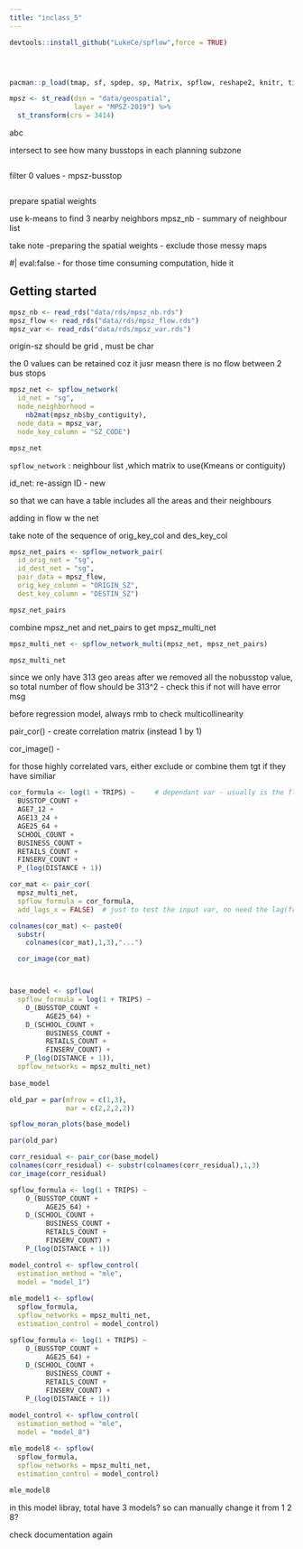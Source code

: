 ```yaml
---
title: "inclass_5"
---
```


```r
devtools::install_github("LukeCe/spflow",force = TRUE) 





```

```r
pacman::p_load(tmap, sf, spdep, sp, Matrix, spflow, reshape2, knitr, tidyverse)
```

```r
mpsz <- st_read(dsn = "data/geospatial",
                layer = "MPSZ-2019") %>%
  st_transform(crs = 3414)
```

::: callout-note
abc
:::

intersect to see how many busstops in each planning subzone

```r

```

filter 0 values - mpsz-busstop

```r

```

prepare spatial weights

use k-means to find 3 nearby neighbors mpsz_nb - summary of neighbour list

take note -preparing the spatial weights - exclude those messy maps

#\| eval:false - for those time consuming computation, hide it

## Getting started

```r
mpsz_nb <- read_rds("data/rds/mpsz_nb.rds") 
mpsz_flow <- read_rds("data/rds/mpsz_flow.rds") 
mpsz_var <- read_rds("data/rds/mpsz_var.rds")
```

origin-sz should be grid , must be char

the 0 values can be retained coz it jusr measn there is no flow between 2 bus stops

```r

mpsz_net <- spflow_network(
  id_net = "sg",
  node_neighborhood = 
    nb2mat(mpsz_nb$by_contiguity),
  node_data = mpsz_var,
  node_key_column = "SZ_CODE")

mpsz_net
```

`spflow_network` : neighbour list ,which matrix to use(Kmeans or contiguity)

id_net: re-assign ID - new

so that we can have a table includes all the areas and their neighbours

adding in flow w the net

take note of the sequence of orig_key_col and des_key_col

```r
mpsz_net_pairs <- spflow_network_pair(
  id_orig_net = "sg",
  id_dest_net = "sg",
  pair_data = mpsz_flow,
  orig_key_column = "ORIGIN_SZ",
  dest_key_column = "DESTIN_SZ")

mpsz_net_pairs
```

combine mpsz_net and net_pairs to get mpsz_multi_net

```r
mpsz_multi_net <- spflow_network_multi(mpsz_net, mpsz_net_pairs)

mpsz_multi_net
```

since we only have 313 geo areas after we removed all the nobusstop value, so total number of flow should be 313\^2 - check this if not will have error msg

before regression model, always rmb to check multicollinearity

pair_cor() - create correlation matrix (instead 1 by 1)

cor_image() -

for those highly correlated vars, either exclude or combine them tgt if they have similiar

```r
cor_formula <- log(1 + TRIPS) ~     # dependant var - usually is the flow 
  BUSSTOP_COUNT +
  AGE7_12 +
  AGE13_24 +
  AGE25_64 +
  SCHOOL_COUNT +
  BUSINESS_COUNT +
  RETAILS_COUNT +
  FINSERV_COUNT +
  P_(log(DISTANCE + 1))

cor_mat <- pair_cor(
  mpsz_multi_net,
  spflow_formula = cor_formula,
  add_lags_x = FALSE)  # just to test the input var, no need the lag(from continguity)

colnames(cor_mat) <- paste0(
  substr(
    colnames(cor_mat),1,3),"...")

  cor_image(cor_mat)


```

```r

```

```r

```

```r
base_model <- spflow(
  spflow_formula = log(1 + TRIPS) ~
    O_(BUSSTOP_COUNT +
         AGE25_64) +
    D_(SCHOOL_COUNT +
         BUSINESS_COUNT +
         RETAILS_COUNT + 
         FINSERV_COUNT) +
    P_(log(DISTANCE + 1)),
  spflow_networks = mpsz_multi_net)
  
base_model
```

```r
old_par = par(mfrow = c(1,3),
              mar = c(2,2,2,2))

spflow_moran_plots(base_model)
```

```r
par(old_par)

corr_residual <- pair_cor(base_model)
colnames(corr_residual) <- substr(colnames(corr_residual),1,3)
cor_image(corr_residual)
```

```r
spflow_formula <- log(1 + TRIPS) ~
    O_(BUSSTOP_COUNT +
         AGE25_64) +
    D_(SCHOOL_COUNT +
         BUSINESS_COUNT +
         RETAILS_COUNT + 
         FINSERV_COUNT) +
    P_(log(DISTANCE + 1))

model_control <- spflow_control(
  estimation_method = "mle",
  model = "model_1")
  
mle_model1 <- spflow(
  spflow_formula,
  spflow_networks = mpsz_multi_net,
  estimation_control = model_control)

```

```r
spflow_formula <- log(1 + TRIPS) ~
    O_(BUSSTOP_COUNT +
         AGE25_64) +
    D_(SCHOOL_COUNT +
         BUSINESS_COUNT +
         RETAILS_COUNT + 
         FINSERV_COUNT) +
    P_(log(DISTANCE + 1))

model_control <- spflow_control(
  estimation_method = "mle",
  model = "model_8")
  
mle_model8 <- spflow(
  spflow_formula,
  spflow_networks = mpsz_multi_net,
  estimation_control = model_control)

mle_model8
```

in this model libray, total have 3 models? so can manually change it from 1 2 8?

check documentation again
